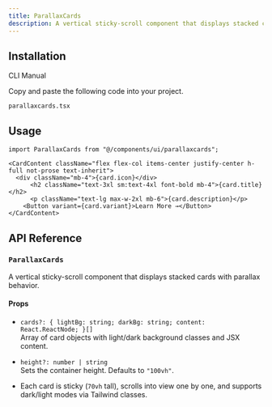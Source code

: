```yaml
---
title: ParallaxCards
description: A vertical sticky-scroll component that displays stacked cards with parallax behavior.
---
```


<ComponentPreview
  name="parallaxcards-demo"
  className="p-0 h-screen overflow-auto"
  description=""
/>

## Installation

<Tabs defaultValue="cli" className="w-full">
  <TabsList>
    <TabsTrigger value="cli">CLI</TabsTrigger>
    <TabsTrigger value="manual">Manual</TabsTrigger>
  </TabsList>
  <TabsContent value="cli">
    <PkgOptions name="parallaxcards" />
  </TabsContent>
  <TabsContent value="manual">
    <Steps>


<Step>Copy and paste the following code into your project.</Step>
<p>
  <code>parallaxcards.tsx</code>
</p>
<ComponentSource name="parallaxcards" />



</Steps>
  </TabsContent>
</Tabs>

## Usage

```tsx
import ParallaxCards from "@/components/ui/parallaxcards";
```

```tsx
<CardContent className="flex flex-col items-center justify-center h-full not-prose text-inherit">
  <div className="mb-4">{card.icon}</div>
      <h2 className="text-3xl sm:text-4xl font-bold mb-4">{card.title}</h2>
      <p className="text-lg max-w-2xl mb-6">{card.description}</p>
    <Button variant={card.variant}>Learn More →</Button>
</CardContent>
```


## API Reference

### `ParallaxCards`

A vertical sticky-scroll component that displays stacked cards with parallax behavior.

#### Props

- `cards?: { lightBg: string; darkBg: string; content: React.ReactNode; }[]`  
  Array of card objects with light/dark background classes and JSX content.

- `height?: number | string`  
  Sets the container height. Defaults to `"100vh"`.

 - Each card is sticky (`70vh` tall), scrolls into view one by one, and supports dark/light modes via Tailwind classes.